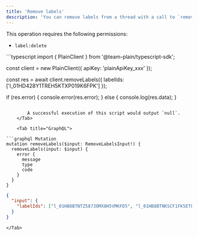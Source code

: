 ```yaml
---
title: 'Remove labels'
description: 'You can remove labels from a thread with a call to `removeLabels`. Label IDs for this call can be retrieved by fetching a thread with the API.'
---
```


This operation requires the following permissions:

- `label:delete`

<Tabs>
    <Tab title="Typescript SDK">
```typescript
import { PlainClient } from '@team-plain/typescript-sdk';
 
const client = new PlainClient({ apiKey: 'plainApiKey_xxx' });
 
const res = await client.removeLabels({ labelIds: ['l_01HD428Y1TREH5KTXP019K6FPK'] });
 
if (res.error) {
  console.error(res.error);
} else {
  console.log(res.data);
}
```

        A successful execution of this script would output `null`.
    </Tab>

    <Tab title="GraphQL">

```graphql Mutation
mutation removeLabels($input: RemoveLabelsInput!) {
  removeLabels(input: $input) {
    error {
      message
      type
      code
    }
  }
}
```

```json Variables
{
  "input": {
    "labelIds": ["l_01HB8BTNTZ58730MX8H5VMKFD5", "l_01HB8BTNKSCF1FK5ETFVRSDC6G"]
  }
}
```

    </Tab>

</Tabs>
